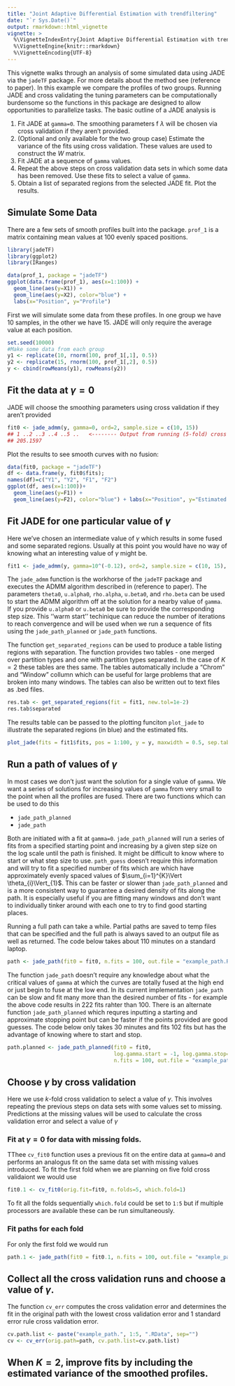 ```yaml
---
title: "Joint Adaptive Differential Estimation with trendfiltering"
date: "`r Sys.Date()`"
output: rmarkdown::html_vignette
vignette: >
  %\VignetteIndexEntry{Joint Adaptive Differential Estimation with trendfiltering}
  %\VignetteEngine{knitr::rmarkdown}
  %\VignetteEncoding{UTF-8}
---
```


This vignette walks through an analysis of some simulated data using JADE via the `jadeTF` package. For more details about the method see (reference to paper). In this example we compare the profiles of two groups. Running JADE and cross validating the tuning parameters can be computationally burdensome so the functions in this package are designed to allow opportunities to parallelize tasks. The basic outline of a JADE analysis is

1. Fit JADE at `gamma=0`. The smoothing parameters f $\lambda$ will be chosen via cross validation if they aren't provided.
1. (Optional and only available for the two group case) Estimate the variance of the fits using cross validation. These values are used to construct the $W$ matrix.
1. Fit JADE at a sequence of `gamma` values.
1. Repeat the above steps on cross validation data sets in which some data has been removed. Use these fits to select a value of `gamma`.
1. Obtain a list of separated regions from the selected JADE fit. Plot the results.


## Simulate Some Data

There are a few sets of smooth profiles built into the package. `prof_1` is a matrix containing mean values at 100 evenly spaced positions.
```r
library(jadeTF)
library(ggplot2)
library(IRanges)
```
```r
data(prof_1, package = "jadeTF")
ggplot(data.frame(prof_1), aes(x=1:100)) +
  geom_line(aes(y=X1)) + 
  geom_line(aes(y=X2), color="blue") + 
  labs(x="Position", y="Profile")
```

First we will simulate some data from these profiles. In one group we have 10 samples, in the other we have 15. JADE will only require the average value at each position. 
```r
set.seed(10000)
#Make some data from each group
y1 <- replicate(10, rnorm(100, prof_1[,1], 0.5))
y2 <- replicate(15, rnorm(100, prof_1[,2], 0.5))
y <- cbind(rowMeans(y1), rowMeans(y2))
```

## Fit the data at $\gamma = 0$

JADE will choose the smoothing parameters using cross validation if they aren't provided
```r
fit0 <- jade_admm(y, gamma=0, ord=2, sample.size = c(10, 15))
## 1 ..2 ..3 ..4 ..5 ..   <-------- Output from running (5-fold) cross validation
## 205.1597    
```
Plot the results to see smooth curves with no fusion:
```r
data(fit0, package = "jadeTF")
df <- data.frame(y, fit0$fits); 
names(df)=c("Y1", "Y2", "F1", "F2")
ggplot(df, aes(x=1:100))+  
  geom_line(aes(y=F1)) + 
  geom_line(aes(y=F2), color="blue") + labs(x="Position", y="Estimated Profile")
```

## Fit JADE for one particular value of $\gamma$
Here we've chosen an intermediate value of $\gamma$ which results in some fused and some separated regions. Usually at this point you would have no way of knowing what an interesting value of $\gamma$ might be.
```r
fit1 <- jade_admm(y, gamma=10^(-0.12), ord=2, sample.size = c(10, 15), lambda=fit0$lambda)
```
The `jade_admm` function is the workhorse of the `jadeTF` package and executes the ADMM algorithm described in (reference to paper). The parameters `theta0`, `u.alpha0`, `rho.alpha`, `u.beta0`, and `rho.beta` can be used to start the ADMM algorithm off at the solution for a nearby value of `gamma`. If you provide `u.alpha0` or `u.beta0` be sure to provide the corresponding step size. This ''warm start'' techinique can reduce the number of iterations to reach convergence and will be used when we run a sequence of fits using the `jade_path_planned` or `jade_path` functions.

The function `get_separated_regions` can be used to produce a table listing regions with separation. The function provides two tables - one merged over partition types and one with partition types separated. In the case of $K=2$ these tables are thes same. The tables automatically include a "Chrom" and "Window" collumn which can be useful for large problems that are broken into many windows. The tables can also be written out to text files as .bed files.
```r
res.tab <- get_separated_regions(fit = fit1, new.tol=1e-2)
res.tab$separated
```
The results table can be passed to the plotting funciton `plot_jade` to illustrate the separated regions (in blue) and the estimated fits.
```r
plot_jade(fits = fit1$fits, pos = 1:100, y = y, maxwidth = 0.5, sep.tab = res.tab$separated)
```

## Run a path of values of $\gamma$
In most cases we don't just want the solution for a single value of `gamma`. We want a series of solutions for increasing values of `gamma` from very small to the point when all the profiles are fused. There are two functions which can be used to do this

* `jade_path_planned`
* `jade_path`

Both are initiated with a fit at `gamma=0`. `jade_path_planned` will run a series of fits from a specified starting point and increasing by a given step size on the log scale until the path is finished. It might be difficult to know where to start or what step size to use. `path_guess` doesn't require this information and will try to fit a specified number of fits which are which have approximately evenly spaced values of $\sum_{i=1}^{K}\Vert \theta_{i}\Vert_{1}$. This can be faster or slower than `jade_path_planned` and is a more consistent way to guarantee a desired density of fits along the path. It is especially useful if you are fitting many windows and don't want to individually tinker around with each one to try to find good starting places.

Running a full path can take a while. Partial paths are saved to temp files that can be specified and the full path is always saved to an output file as well as returned. The code below takes about 110 minutes on a standard laptop. 
```r
path <- jade_path(fit0 = fit0, n.fits = 100, out.file = "example_path.RData")
```
The function `jade_path` doesn't require any knowledge about what the critical values of `gamma` at which the curves are totally fused at the high end or just begin to fuse at the low end. In its current implementation `jade_path` can be slow and fit many more than the desired number of fits - for example the above code results in 222 fits rahter than 100. There is an alternate function `jade_path_planned` which requres inputting a starting and approximate stopping point but can be faster if the points provided are good guesses. The code below only takes 30 minutes and fits 102 fits but has the advantage of knowing where to start and stop.
```r
path.planned <- jade_path_planned(fit0 = fit0, 
                                  log.gamma.start = -1, log.gamma.stop= 0.1, 
                                  n.fits = 100, out.file = "example_path_planned.RData")
```
## Choose $\gamma$ by cross validation
Here we use $k$-fold cross validation to select a value of $\gamma$. This involves repeating the previous steps on data sets with some values set to missing. Predictions at the missing values will be used to calculate the cross validation error and select a value of $\gamma$


### Fit at $\gamma = 0$ for data with missing folds.
TThee `cv_fit0` function uses a previous fit on the entire data at `gamma=0` and performs an analogus fit on the same data set with missing values introduced. To fit the first fold when we are planning on five fold cross validaiont we would use
```r
fit0.1 <- cv_fit0(orig.fit=fit0, n.folds=5, which.fold=1)
```
To fit all the folds sequentially `which.fold` could be set to `1:5` but if multiple processors are available these can be run simultaneously.

### Fit paths for each fold
For only the first fold we would run 
```r
path.1 <- jade_path(fit0 = fit0.1, n.fits = 100, out.file = "example_path.1.RData")
```

## Collect all the cross validation runs and choose a value of $\gamma$.
The function `cv_err` computes the cross validation error and determines the fit in the original path with the lowest cross validation error and 1 standard error rule cross validation error.
```r
cv.path.list <- paste("example_path.", 1:5, ".RData", sep="")
cv <- cv_err(orig.path=path, cv.path.list=cv.path.list)
```

## When $K=2$, improve fits by including the estimated variance of the smoothed profiles.

```r
```
